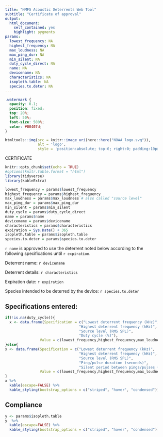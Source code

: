 ```yaml
---
title: "NMFS Acoustic Deterrents Web Tool"
subtitle: "Certificate of approval"
output: 
  html_document:
    self_contained: yes
    highlight: pygments
params:
  lowest_frequency: NA
  highest_frequency: NA
  max_loudness: NA
  max_ping_dur: NA
  min_silent: NA
  duty_cycle_direct: NA
  name: NA
  devicename: NA
  characteristics: NA
  isopleth.table: NA
  species.to.deter: NA
---
```


```css
.watermark {
  opacity: 0.1;
  position: fixed;
  top: 20%;
  left: 50%;
  font-size: 500%;
  color: #00407d;
}
```


```r
htmltools::img(src = knitr::image_uri(here::here("NOAA_logo.svg")),
               alt = 'logo',
               style = 'position:absolute; top:0; right:0; padding:10px; width: 100px')
```


<div class="watermark" align="center">CERTIFICATE</div>

```r
knitr::opts_chunk$set(echo = TRUE)
#options(knitr.table.format = "html") 
library(tidyverse)
library(kableExtra)

lowest_frequency = params$lowest_frequency
highest_frequency = params$highest_frequency
max_loudness = params$max_loudness # also called "source level"
max_ping_dur = params$max_ping_dur
min_silent = params$min_silent
duty_cycle = params$duty_cycle_direct
name = params$name
devicename = params$devicename
characteristics = params$characteristics
expiration = Sys.Date() + 365
isopleth.table = params$isopleth.table
species.to.deter = params$species.to.deter
```


`r name` is approved to use the deterrent noted below according to the following specifications until `r expiration`.



Deterrent name: `r devicename`

Deterrent details: `r characteristics`

Expiration date: `r expiration`

Species intended to be deterred by the device: `r species.to.deter`


## Specifications entered:
```r

if(!is.na(duty_cycle)){
  x <- data.frame(Specification = c("Lowest deterrent frequency (kHz)",
                                  "Highest deterrent frequency (kHz)",
                                  "Source level (RMS SPL)",
                                  "Duty cycle (%)"),
                Value = c(lowest_frequency,highest_frequency,max_loudness,duty_cycle))
}else{
x <- data.frame(Specification = c("Lowest deterrent frequency (kHz)",
                                  "Highest deterrent frequency (kHz)",
                                  "Source level (RMS SPL)",
                                  "Ping/pulse duration (seconds)",
                                  "Silent period between pings/pulses (seconds)"),
                Value = c(lowest_frequency,highest_frequency,max_loudness,max_ping_dur,min_silent))
}
x %>%
  kable(escape=FALSE) %>% 
  kable_styling(bootstrap_options = c("striped", "hover", "condensed"))
```

## Compliance
```r
y <- params$isopleth.table
y  %>%
  kable(escape=FALSE) %>%
  kable_styling(bootstrap_options = c("striped", "hover", "condensed"))
```